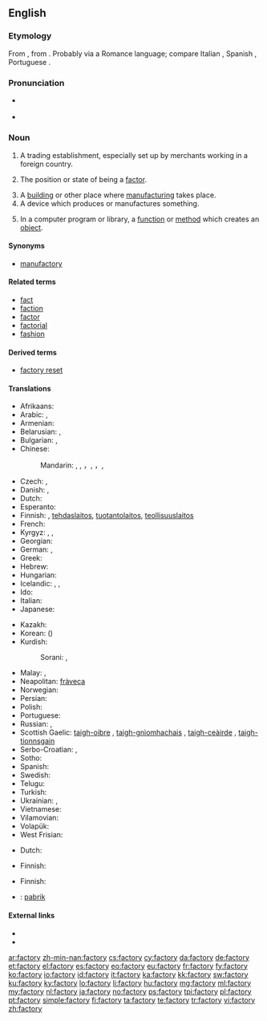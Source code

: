 ==English==

===Etymology===
From {{etyl|ML.}} {{term|factoria}}, from {{etyl|la}} {{term|factor}}. Probably via a Romance language; compare Italian {{term|fattoria}}, Spanish {{term|factoría}}, Portuguese {{term|feitoria}}.

===Pronunciation===
* {{a|UK}} {{IPA|/ˈfaktəɹi/}}
* {{audio|En-uk-factory.ogg|Audio (UK)}}

===Noun===
{{en-noun|factor|ies}}

# {{obsolete}} A trading establishment, especially set up by merchants working in a foreign country.
# {{context|now|_|rare}} The position or state of being a [[factor]].
# A [[building]] or other place where [[manufacture|manufacturing]] takes place.
# A device which produces or manufactures something.
# {{programming}} In a computer program or library, a [[function]] or [[method]] which creates an [[object]].

====Synonyms====
* [[manufactory]]

====Related terms====
* [[fact]]
* [[faction]]
* [[factor]]
* [[factorial]]
* [[fashion]]

====Derived terms====
* [[factory reset]]

====Translations====
{{trans-top|manufacturing place}}
* Afrikaans: {{t-|af|fabriek}}
* Arabic: {{t-|ar|مصنع|m|alt=مَصْنَع|tr=máSna3}}, {{t-|ar|معمل|m|tr=má3mal|sc=Arab}}
* Armenian: {{t-|hy|գործարան|tr=gorçaran}}
* Belarusian: {{t-|be|фабрыка|f|tr=fábryka|sc=Cyrl}}, {{t-|be|завод|m|tr=zavód|sc=Cyrl}}
* Bulgarian: {{t+|bg|фабрика|f|tr=fábrika|sc=Cyrl}}, {{t+|bg|завод|m|tr=zavód|sc=Cyrl}}
* Chinese:
*: Mandarin: {{t|cmn|厰|sc=Hani}}, {{t|cmn|廠|sc=Hani}}, {{t|cmn|厂|tr=chǎng|sc=Hani}}，{{t|cmn|工廠|sc=Hani}}, {{t|cmn|工厂|tr=gōngchǎng|sc=Hani}}，{{t|cmn|廠家|sc=Hani}}, {{t|cmn|厂家|tr=chǎngjiā|sc=Hani}}
* Czech: {{t+|cs|továrna|f}}, {{t-|cs|fabrika|f}}
* Danish: {{t-|da|fabrik|c}}, {{t-|da|fabriksbygning|c}}
* Dutch: {{t+|nl|fabriek|f}}
* Esperanto: {{t-|eo|fabriko}}
* Finnish: {{t+|fi|tehdas}}, [[tehdaslaitos]], [[tuotantolaitos]], [[teollisuuslaitos]]
* French: {{t+|fr|usine|f}}
* Kyrgyz: {{t-|ky|фабрика}}, {{t-|ky|завод}}, {{t-|ky|зоот}}
* Georgian: {{t-|ka|ქარხანა|tr=karkhana|sc=Geor}}
* German: {{t+|de|Fabrik|f}}, {{t+|de|Manufaktur|f}}
* Greek: {{t+|el|εργοστάσιο|n|tr=ergostásio}}
* Hebrew: {{t-|he|מפעל|tr=mif`ál|m}}
* Hungarian: {{t+|hu|gyár}}
* Icelandic: {{t+|is|verksmiðja|f}}, {{t+|is|smiðja|f}}, {{t-|is|fabrikka|f}} {{qualifier|rare}}
* Ido: {{t+|io|fabrikerio}}
* Italian: {{t+|it|fabbrica|f}}
* Japanese: {{t+|ja|工場|tr=こうじょう, kōjō|sc=Jpan}}
{{trans-mid}}
* Kazakh: {{t-|kk|зауыт|tr=zawıt|sc=Cyrl}}
* Korean: {{t+|ko|공장|tr=gongjang|sc=Kore}} ({{t+|ko|工場|sc=Kore}})
* Kurdish:
*: Sorani: {{t|ku|کارگه‌|sc=ku-Arab}}, {{t|ku|کارخانه‌|sc=ku-Arab}}
* Malay: {{t-|ms|kilang}}, {{t-|ms|pabrik}}
* Neapolitan: [[fràveca]] {{f}}
* Norwegian: {{t+|no|fabrikk|m}}
* Persian: {{t+|fa|کارخانه|tr=kârxâne}}
* Polish: {{t+|pl|fabryka|f}}
* Portuguese: {{t+|pt|fábrica}}
* Russian: {{t+|ru|фабрика|f|tr=fábrika}}, {{t+|ru|завод|m|tr=zavód}}
* Scottish Gaelic: [[taigh-oibre]] {{m}}, [[taigh-gnìomhachais]] {{m}}, [[taigh-ceàirde]] {{m}}, [[taigh-tionnsgain]] {{m}}
* Serbo-Croatian: {{t-|sh|tvornica|f}},  {{t-|sh|фабрика|f|tr=fabrika|sc=Cyrl}}
* Sotho: {{t-|st|faboriki}}
* Spanish: {{t+|es|fábrica|f}}
* Swedish: {{t+|sv|fabrik|c}}
* Telugu: {{t-|te|కర్మాగారం|tr=karmaagaaram}}
* Turkish: {{t+|tr|fabrika}}
* Ukrainian: {{t-|uk|фабрика|f|tr=fábryka|sc=Cyrl}}, {{t+|uk|завод|m|tr=zavód|sc=Cyrl}}
* Vietnamese: {{t+|vi|nhà máy}}
* Vilamovian: {{tø|wym|fabryk}}
* Volapük: {{t+|vo|fabrik}}
* West Frisian: {{t+|fy|fabryk|n}}
{{trans-bottom}}

{{trans-top|producing device}}
* Dutch: {{t+|nl|fabriek|f}}
{{trans-mid}}
* Finnish: {{t+|fi|tehdas}}
{{trans-bottom}}

{{trans-top|in computing, a function or method that creates objects}}
* Finnish: {{t+|fi|tehdas}}
{{trans-mid}}
{{trans-bottom}}

{{checktrans-top}}
* {{ttbc|id}}: [[pabrik]]
{{trans-bottom}}

====External links====
* {{R:Webster 1913}}
* {{R:Century 1911}}

[[ar:factory]]
[[zh-min-nan:factory]]
[[cs:factory]]
[[cy:factory]]
[[da:factory]]
[[de:factory]]
[[et:factory]]
[[el:factory]]
[[es:factory]]
[[eo:factory]]
[[eu:factory]]
[[fr:factory]]
[[fy:factory]]
[[ko:factory]]
[[io:factory]]
[[id:factory]]
[[it:factory]]
[[ka:factory]]
[[kk:factory]]
[[sw:factory]]
[[ku:factory]]
[[ky:factory]]
[[lo:factory]]
[[li:factory]]
[[hu:factory]]
[[mg:factory]]
[[ml:factory]]
[[my:factory]]
[[nl:factory]]
[[ja:factory]]
[[no:factory]]
[[ps:factory]]
[[tpi:factory]]
[[pl:factory]]
[[pt:factory]]
[[simple:factory]]
[[fi:factory]]
[[ta:factory]]
[[te:factory]]
[[tr:factory]]
[[vi:factory]]
[[zh:factory]]